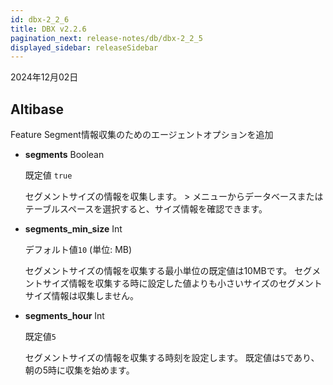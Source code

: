 ```yaml
---
id: dbx-2_2_6
title: DBX v2.2.6
pagination_next: release-notes/db/dbx-2_2_5
displayed_sidebar: releaseSidebar
---
```


2024年12月02日

## Altibase

<Status priority='1'>Feature</Status> Segment情報収集のためのエージェントオプションを追加

- **segments** <span class='type'>Boolean</span>

  既定値 `true` 

  セグメントサイズの情報を収集します。 <Cmdname sid="side_reportStat" className="uitext" /> &gt; <Cmdname sid="side_tableSpace" className="uitext" />メニューからデータベースまたはテーブルスペースを選択すると、サイズ情報を確認できます。

- **segments_min_size** <span class='type'>Int</span>

  デフォルト値`10` (単位: MB)

  セグメントサイズの情報を収集する最小単位の既定値は10MBです。 セグメントサイズ情報を収集する時に設定した値よりも小さいサイズのセグメントサイズ情報は収集しません。

- **segments_hour** <span class='type'>Int</span>

  既定値`5`

  セグメントサイズの情報を収集する時刻を設定します。 既定値は`5`であり、朝の5時に収集を始めます。
